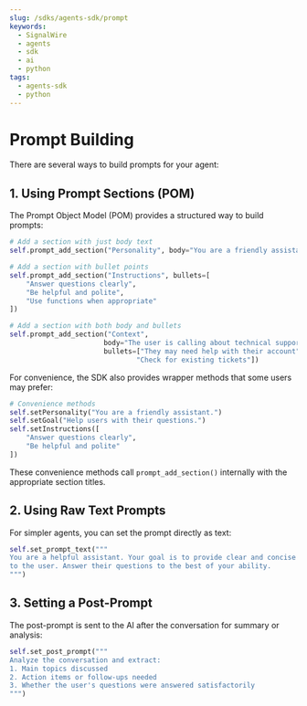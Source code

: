 ```yaml
---
slug: /sdks/agents-sdk/prompt
keywords:
  - SignalWire
  - agents
  - sdk
  - ai
  - python
tags:
  - agents-sdk
  - python
---
```


# Prompt Building

There are several ways to build prompts for your agent:

## 1. Using Prompt Sections (POM)

The Prompt Object Model (POM) provides a structured way to build prompts:

```python
# Add a section with just body text
self.prompt_add_section("Personality", body="You are a friendly assistant.")

# Add a section with bullet points
self.prompt_add_section("Instructions", bullets=[
    "Answer questions clearly",
    "Be helpful and polite",
    "Use functions when appropriate"
])

# Add a section with both body and bullets
self.prompt_add_section("Context", 
                       body="The user is calling about technical support.",
                       bullets=["They may need help with their account", 
                               "Check for existing tickets"])
```

For convenience, the SDK also provides wrapper methods that some users may prefer:

```python
# Convenience methods
self.setPersonality("You are a friendly assistant.") 
self.setGoal("Help users with their questions.")
self.setInstructions([
    "Answer questions clearly",
    "Be helpful and polite"
])
```

These convenience methods call `prompt_add_section()` internally with the appropriate section titles.

## 2. Using Raw Text Prompts

For simpler agents, you can set the prompt directly as text:

```python
self.set_prompt_text("""
You are a helpful assistant. Your goal is to provide clear and concise information
to the user. Answer their questions to the best of your ability.
""")
```

## 3. Setting a Post-Prompt

The post-prompt is sent to the AI after the conversation for summary or analysis:

```python
self.set_post_prompt("""
Analyze the conversation and extract:
1. Main topics discussed
2. Action items or follow-ups needed
3. Whether the user's questions were answered satisfactorily
""")
```
